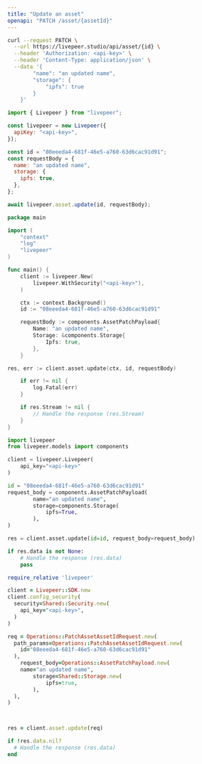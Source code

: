 ```yaml
---
title: "Update an asset"
openapi: "PATCH /asset/{assetId}"
---
```


<RequestExample>

```bash cURL
curl --request PATCH \
  --url https://livepeer.studio/api/asset/{id} \
  --header 'Authorization: <api-key>' \
  --header 'Content-Type: application/json' \
  --data '{
		"name": "an updated name",
		"storage": {
			"ipfs": true
		}
	}'
```

```javascript JavaScript
import { Livepeer } from "livepeer";

const livepeer = new Livepeer({
  apiKey: "<api-key>",
});

const id = "08eeeda4-681f-46e5-a760-63d6cac91d91";
const requestBody = {
  name: "an updated name",
  storage: {
    ipfs: true,
  },
};

await livepeer.asset.update(id, requestBody);
```

```go Go
package main

import (
	"context"
	"log"
	"livepeer"
)

func main() {
	client := livepeer.New(
		livepeer.WithSecurity("<api-key>"),
	)

	ctx := context.Background()
	id := "08eeeda4-681f-46e5-a760-63d6cac91d91"

	requestBody := components.AssetPatchPayload{
		Name: "an updated name",
		Storage: &components.Storage{
			Ipfs: true,
		},
	}

res, err := client.asset.update(ctx, id, requestBody)

	if err != nil {
		log.Fatal(err)
	}

	if res.Stream != nil {
		// Handle the response (res.Stream)
	}
}
```

```python Python
import livepeer
from livepeer.models import components

client = livepeer.Livepeer(
    api_key="<api-key>"
)

id = "08eeeda4-681f-46e5-a760-63d6cac91d91"
request_body = components.AssetPatchPayload(
		name="an updated name",
		storage=components.Storage(
			ipfs=True,
		),
)

res = client.asset.update(id=id, request_body=request_body)

if res.data is not None:
    # Handle the response (res.data)
    pass

```

```ruby Ruby
require_relative 'livepeer'

client = Livepeer::SDK.new
client.config_security(
  security=Shared::Security.new(
    api_key="<api-key>",
  )
)

req = Operations::PatchAssetAssetIdRequest.new(
  path_params=Operations::PatchAssetAssetIdRequest.new(
    id="08eeeda4-681f-46e5-a760-63d6cac91d91"
  ),
	request_body=Operations::AssetPatchPayload.new(
    name="an updated name",
		storage=Shared::Storage.new(
			ipfs=true,
		),
  ),
)



res = client.asset.update(req)

if !res.data.nil?
  # Handle the response (res.data)
end

```

</RequestExample>
